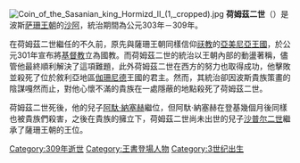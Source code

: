 {{Unreferenced|time=2021-03-27T05:34:37+00:00}}
[[File:Coin_of_the_Sasanian_king_Hormizd_II_(1,_cropped).jpg|thumb]]
'''荷姆茲二世'''（{{lang-pal|𐭠𐭥𐭧𐭥𐭬𐭦𐭣}}）是波斯[[萨珊王朝|萨珊王朝]]的[[沙阿|沙阿]]，統治期間為公元303年－309年。

在荷姆茲二世繼任的不久前，原先與薩珊王朝同樣信仰[[祆教|祆教]]的[[亞美尼亞王國|亞美尼亞王國]]，於公元301年宣布將[[基督教|基督教]]立為國教。而荷姆茲二世的統治以王朝內部的動盪著稱，儘管他最終順利解決了這項難題，此外荷姆茲二世在西方的努力也取得成功，他擊敗並殺死了位於敘利亞地區[[伽珊尼德|伽珊尼德]]王國的君主。然而，其統治卻因波斯貴族策畫的陰謀嘎然而止，對他心懷不滿的貴族在一處隱蔽的地點殺死了荷姆茲二世。

荷姆茲二世死後，他的兒子[[阿馱·納塞赫|阿馱·納塞赫]]繼位，但阿馱·納塞赫在登基幾個月後同樣也被貴族們殺害，之後在貴族的擁立下，荷姆茲二世尚未出世的兒子[[沙普尔二世|沙普尔二世]]繼承了薩珊王朝的王位。

{{s-start}}
{{S-hou|[[萨珊王朝|萨珊王朝]]||||}}
{{s-bef|before=[[纳塞赫|纳塞赫]]}}
{{s-ttl|title={{le|薩珊王朝君主列表|List of kings of the Sasanian Empire|伊朗人與非伊朗人的萬王之王}}|years=303年－309年}}
{{s-aft|after=[[阿馱·納塞赫|阿馱·納塞赫]]}}
{{s-end}}

{{薩珊王朝統治者}}
[[Category:309年逝世|Category:309年逝世]]
[[Category:王書登場人物|Category:王書登場人物]]
[[Category:3世纪出生|Category:3世纪出生]]